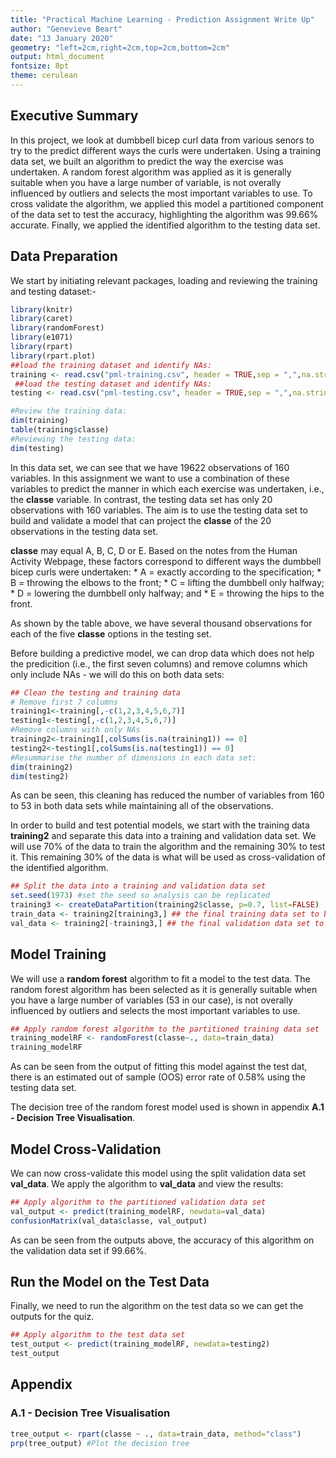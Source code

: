 ---
title: "Practical Machine Learning - Prediction Assignment Write Up"
author: "Genevieve Beart"
date: "13 January 2020"
geometry: "left=2cm,right=2cm,top=2cm,bottom=2cm"
output: html_document
fontsize: 8pt
theme: cerulean
---
## Executive Summary
In this project, we look at dumbbell bicep curl data from various senors to try to the predict different ways the curls were undertaken. Using a training data set, we built an algorithm to predict the way the exercise was undertaken. A random forest algorithm was applied as it is generally suitable when you have a large number of variable, is not overally influenced by outliers and selects the most important variables to use. To cross validate the algorithm, we applied this model a partitioned component of the data set to test the accuracy, highlighting the algorithm was 99.66% accurate. Finally, we applied the identified algorithm to the testing data set. 

## Data Preparation 

We start by initiating relevant packages, loading and reviewing the training and testing dataset:- 

```{r echo=TRUE}
library(knitr)
library(caret)
library(randomForest)
library(e1071)
library(rpart)
library(rpart.plot)
##load the training dataset and identify NAs:
training <- read.csv("pml-training.csv", header = TRUE,sep = ",",na.strings = c("#DIV/0!","NA", ""))  
 ##load the testing dataset and identify NAs:
testing <- read.csv("pml-testing.csv", header = TRUE,sep = ",",na.strings = c("#DIV/0!","NA", "")) 

#Review the training data:
dim(training)
table(training$classe)
#Reviewing the testing data:
dim(testing)
```

In this data set, we can see that we have 19622 observations of 160 variables. In this assignment we want to use a combination of these variables to predict the manner in which each exercise was undertaken, i.e., the **classe** variable. In contrast, the testing data set has only 20 observations with 160 variables. The aim is to use the testing data set to build and validate a model that can project the **classe** of the 20 observations in the testing data set. 

**classe** may equal A, B, C, D or E. Based on the notes from the Human Activity Webpage, these factors correspond to different ways the dumbbell bicep curls were undertaken:
* A = exactly according to the specification;
* B = throwing the elbows to the front; 
* C = lifting the dumbbell only halfway;
* D = lowering the dumbbell only halfway; and
* E = throwing the hips to the front.

As shown by the table above, we have several thousand observations for each of the five **classe** options in the testing set. 

Before building a predictive model, we can drop data which does not help the predicition (i.e., the first seven columns) and remove columns which only include NAs - we will do this on both data sets:

```{r echo=TRUE}
## Clean the testing and training data
# Remove first 7 columns
training1<-training[,-c(1,2,3,4,5,6,7)]
testing1<-testing[,-c(1,2,3,4,5,6,7)]
#Remove columns with only NAs
training2<-training1[,colSums(is.na(training1)) == 0]
testing2<-testing1[,colSums(is.na(testing1)) == 0]
#Resummarise the number of dimensions in each data set:
dim(training2)
dim(testing2)
```

As can be seen, this cleaning has reduced the number of variables from 160 to 53 in both data sets while maintaining all of the  observations. 

In order to build and test potential models, we start with the training data **training2** and separate this data into a training and validation data set. We will use 70% of the data to train the algorithm and the remaining 30% to test it. This remaining 30% of the data is what will be used as cross-validation of the identified algorithm. 

```{r echo=TRUE}
## Split the data into a training and validation data set
set.seed(1973) #set the seed so analysis can be replicated
training3 <- createDataPartition(training2$classe, p=0.7, list=FALSE)
train_data <- training2[training3,] ## the final training data set to be used
val_data <- training2[-training3,] ## the final validation data set to be used for cross-validation
```

## Model Training
We will use a **random forest** algorithm to fit a model to the test data. The random forest algorithm has been selected as it is generally suitable when you have a large number of variables (53 in our case), is not overally influenced by outliers and selects the most important variables to use.    

```{r echo=TRUE}
## Apply random forest algorithm to the partitioned training data set
training_modelRF <- randomForest(classe~., data=train_data)
training_modelRF
```

As can be seen from the output of fitting this model against the test dat, there is an estimated out of sample (OOS) error rate of 0.58% using the testing data set. 

The decision tree of the random forest model used is shown in appendix **A.1 - Decision Tree Visualisation**.  

## Model Cross-Validation
We can now cross-validate this model using the split validation data set **val_data**. We apply the algorithm to **val_data** and view the  results:
```{r echo=TRUE}
## Apply algorithm to the partitioned validation data set
val_output <- predict(training_modelRF, newdata=val_data)
confusionMatrix(val_data$classe, val_output)
```

As can be seen from the outputs above, the accuracy of this algorithm on the validation data set if 99.66%. 

## Run the Model on the Test Data
Finally, we need to run the algorithm on the test data so we can get the outputs for the quiz. 

```{r echo=TRUE}
## Apply algorithm to the test data set
test_output <- predict(training_modelRF, newdata=testing2)
test_output
```


\newpage

## Appendix

### A.1 - Decision Tree Visualisation

```{r echo=TRUE}
tree_output <- rpart(classe ~ ., data=train_data, method="class")
prp(tree_output) #Plot the decision tree
```
